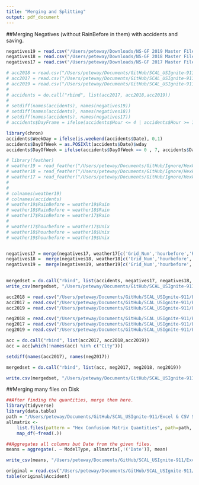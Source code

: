 ```yaml
---
title: "Merging and Splitting"
output: pdf_document
---
```

##Merging Negatives (without RainBefore in them) with accidents and saving. 
```r
negatives19 = read.csv("/Users/peteway/Downloads/NS-GF 2019 Master File.csv")
negatives18 = read.csv("/Users/peteway/Downloads/NS-GF 2018 Master File.csv")
negatives17 = read.csv("/Users/peteway/Downloads/NS-GF 2017 Master File.csv")

# acc2018 = read.csv("/Users/peteway/Documents/GitHub/SCAL_USIgnite-911/Excel & CSV Sheets/Hamilton County Accident System Hex/Accidents/Accident2018 NoHighway.csv")
# acc2017 = read.csv("/Users/peteway/Documents/GitHub/SCAL_USIgnite-911/Excel & CSV Sheets/Hamilton County Accident System Hex/Accidents/Accident2017 NoHighway.csv")
# acc2019 = read.csv("/Users/peteway/Documents/GitHub/SCAL_USIgnite-911/Excel & CSV Sheets/Hamilton County Accident System Hex/Accidents/Accident2019 NoHighway.csv")
# 
# accidents = do.call("rbind", list(acc2017, acc2018,acc2019))
# 
# setdiff(names(accidents), names(negatives19))
# setdiff(names(accidents), names(negatives18))
# setdiff(names(accidents), names(negatives17))
# accidents$DayFrame = ifelse(accidents$Hour <= 4 | accidents$Hour >= 19, 1,ifelse(accidents$Hour <= 9 & accidents$Hour >= 5,2, ifelse(accidents$Hour <= 13 & accidents$Hour >= 10,3, 4 ) ) )

library(chron)
accidents$WeekDay = ifelse(is.weekend(accidents$Date), 0,1)
accidents$DayOfWeek = as.POSIXlt(accidents$Date)$wday
accidents$DayOfWeek = ifelse(accidents$DayOfWeek == 0 , 7, accidents$DayOfWeek-1)

# library(feather)
# weather19 = read_feather("/Users/peteway/Documents/GitHub/Ignore/HexWeather/2019 Weather Binaries.feather")
# weather18 = read_feather("/Users/peteway/Documents/GitHub/Ignore/HexWeather/2018 Weather Binaries.feather")
# weather17 = read_feather("/Users/peteway/Documents/GitHub/Ignore/HexWeather/2017 Weather Binaries.feather")
# 
# 
# colnames(weather19)
# colnames(accidents)
# weather19$RainBefore = weather19$Rain
# weather18$RainBefore = weather18$Rain
# weather17$RainBefore = weather17$Rain
# 
# weather17$hourbefore = weather17$Unix
# weather18$hourbefore = weather18$Unix
# weather19$hourbefore = weather19$Unix


negatives17 = merge(negatives17, weather17[c('Grid_Num','hourbefore','RainBefore')], by = c('Grid_Num','hourbefore'))
negatives18 =  merge(negatives18, weather18[c('Grid_Num','hourbefore','RainBefore')], by = c('Grid_Num','hourbefore'))
negatives19 =  merge(negatives19, weather19[c('Grid_Num','hourbefore','RainBefore')], by = c('Grid_Num','hourbefore'))
  

mergedset = do.call("rbind", list(accidents, negatives17, negatives18, negatives19))
write_csv(mergedset, "/Users/peteway/Documents/GitHub/SCAL_USIgnite-911/Excel & CSV Sheets/Hamilton County Accident System Hex/Negative Sampling/Grid Fix/All NS Variables/GF_All.csv")
```



```r
acc2018 = read.csv("/Users/peteway/Documents/GitHub/SCAL_USIgnite-911/Excel & CSV Sheets/Hamilton County Accident System Hex/Accidents/Accident2018 NoHighway.csv")
acc2017 = read.csv("/Users/peteway/Documents/GitHub/SCAL_USIgnite-911/Excel & CSV Sheets/Hamilton County Accident System Hex/Accidents/Accident2017 NoHighway.csv")
acc2019 = read.csv("/Users/peteway/Documents/GitHub/SCAL_USIgnite-911/Excel & CSV Sheets/Hamilton County Accident System Hex/Accidents/Accident2019 NoHighway.csv")

neg2018 = read.csv("/Users/peteway/Documents/GitHub/SCAL_USIgnite-911/Excel & CSV Sheets/Hamilton County Accident System Hex/Negative Sampling/Random/NS 2018 Master File Random.csv")
neg2017 = read.csv("/Users/peteway/Documents/GitHub/SCAL_USIgnite-911/Excel & CSV Sheets/Hamilton County Accident System Hex/Negative Sampling/Random/NS 2017 Master File Random.csv")
neg2019 = read.csv("/Users/peteway/Documents/GitHub/SCAL_USIgnite-911/Excel & CSV Sheets/Hamilton County Accident System Hex/Negative Sampling/Random/NS 2019 Master File Random.csv")

acc = do.call("rbind", list(acc2017, acc2018,acc2019))
acc = acc[which(!names(acc) %in% c("City"))]

setdiff(names(acc2017), names(neg2017))

mergedset = do.call("rbind", list(acc, neg2017, neg2018, neg2019))

write.csv(mergedset, "/Users/peteway/Documents/GitHub/SCAL_USIgnite-911/Excel & CSV Sheets/Hamilton County Accident System Hex/Negative Sampling/Random_All.csv")
```

##Merging many files on Disk
```r
##After finding the quantities, merge them here. 
library(tidyverse)
library(data.table)
path = "/Users/peteway/Documents/GitHub/SCAL_USIgnite-911/Excel & CSV Sheets/Forecasts/"
allmatrix <- 
    list.files(pattern = "Hex Confusion Matrix Quantities", path=path, recursive = TRUE) %>% 
    map_df(~fread(.))

##Aggregates all columns but Date from the given files. 
means = aggregate(. ~ ModelType, allmatrix[,!('Date')], mean)

write_csv(means, "/Users/peteway/Documents/GitHub/SCAL_USIgnite-911/Excel & CSV Sheets/Forecasts/AveragePerformanceforHex.csv")
```



```r
original = read.csv("/Users/peteway/Documents/GitHub/SCAL_USIgnite-911/Excel & CSV Sheets/Hamilton County Accident System Hex/Negative Sampling/Random/All NS Variables/TS_50-50_MMR.csv")
table(original$Accident)
```

